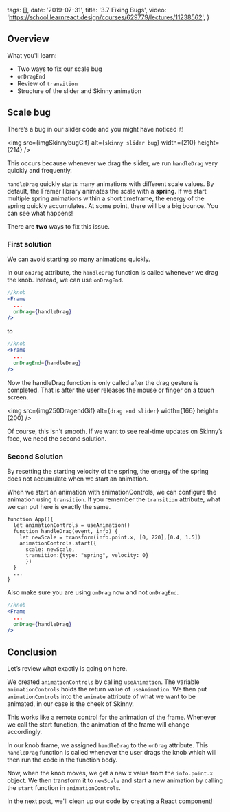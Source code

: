 
  tags: [],
  date: '2019-07-31',
  title: '3.7 Fixing Bugs',
  video: 'https://school.learnreact.design/courses/629779/lectures/11238562',
}


## Overview

What you'll learn:

- Two ways to fix our scale bug
- `onDragEnd`
- Review of `transition`
- Structure of the slider and Skinny animation

<CourseVideoLink to={props.pageContext.frontmatter.video} />

## Scale bug

There’s a bug in our slider code and you might have noticed it!

<img src={imgSkinnybugGif} alt={`skinny slider bug`} width={210} height={214} />

This occurs because whenever we drag the slider, we run `handleDrag` very quickly and frequently.

`handleDrag` quickly starts many animations with different scale values. By default, the Framer library animates the scale with a **spring**. If we start multiple spring animations within a short timeframe, the energy of the spring quickly accumulates. At some point, there will be a big bounce. You can see what happens!

There are **two** ways to fix this issue.

### First solution

We can avoid starting so many animations quickly.

In our `onDrag` attribute, the `handleDrag` function is called whenever we drag the knob. Instead, we can use `onDragEnd`.

```jsx
//knob
<Frame
  ...
  onDrag={handleDrag}
/>
```

to

```jsx
//knob
<Frame
  ...
  onDragEnd={handleDrag}
/>
```

Now the handleDrag function is only called after the drag gesture is completed. That is after the user releases the mouse or finger on a touch screen.

<img src={img250DragendGif} alt={`drag end slider`} width={166} height={200} />

Of course, this isn't smooth. If we want to see real-time updates on Skinny’s face, we need the second solution.

### Second Solution

By resetting the starting velocity of the spring, the energy of the spring does not accumulate when we start an animation.

When we start an animation with animationControls, we can configure the animation using `transition`. If you remember the `transition` attribute, what we can put here is exactly the same.

```jsx{7}
function App(){
  let animationControls = useAnimation()
  function handleDrag(event, info) {
    let newScale = transform(info.point.x, [0, 220],[0.4, 1.5])
    animationControls.start({
      scale: newScale,
      transition:{type: "spring", velocity: 0}
      })
  }
  ...
}
```

Also make sure you are using `onDrag` now and not `onDragEnd`.

```jsx
//knob
<Frame
  ...
  onDrag={handleDrag}
/>
```

## Conclusion

Let’s review what exactly is going on here.

We created `animationControls` by calling `useAnimation`. The variable `animationControls` holds the return value of `useAnimation`. We then put `animationControls` into the `animate` attribute of what we want to be animated, in our case is the cheek of Skinny.

This works like a remote control for the animation of the frame. Whenever we call the start function, the animation of the frame will change accordingly.

In our knob frame, we assigned `handleDrag` to the `onDrag` attribute. This `handleDrag` function is called whenever the user drags the knob which will then run the code in the function body.

Now, when the knob moves, we get a new x value from the `info.point.x` object. We then transform it to `newScale` and start a new animation by calling the `start` function in `animationControls`.

In the next post, we'll clean up our code by creating a React component!

